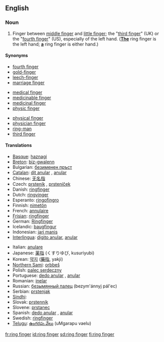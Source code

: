==English==

===Noun===
{{en-noun|sg=[[ring]] [[finger]]}}

# Finger between [[middle finger]] and [[little finger]]; the "[[third finger]]" (UK) or the "[[fourth finger]]" (US), especially of the left hand.  (<u>'''The'''</u> ring finger is the left hand; <u>'''a'''</u> ring finger is either hand.)

====Synonyms====
{{top3}}
* [[fourth finger]]
* [[gold-finger]]
* [[leech-finger]]
* [[marriage finger]]
{{mid3}}
* [[medical finger]]
* [[medicinable finger]]
* [[medicinal finger]]
* [[physic finger]]
{{mid3}}
* [[physical finger]]
* [[physician finger]]
* [[ring-man]]
* [[third finger]]
{{bottom}}

====Translations====
{{trans-top|finger between the middle finger and little finger}}
* [[Basque]]: [[haznagi]]
* [[Breton]]: [[biz-gwalenn]] {{m}}
* Bulgarian: [[безименен пръст]] {{m}}
* [[Catalan]]: [[dit anular]] {{m}}, [[anular]] {{m}}
* Chinese: [[无名指]]
* Czech: [[prsteník]] {{m}}, [[prsteníček]] {{m}}
* Danish: [[ringfinger]]
* Dutch: [[ringvinger]] {{m}}
* Esperanto: [[ringofingro]]
* Finnish: [[nimetön]]
* French: [[annulaire]] {{m}}
* [[Frisian]]: [[ringfinger]]
* German: [[Ringfinger]] {{m}}
* Icelandic: [[baugfingur]] {{m}}
* Indonesian: [[jari manis]]
* [[Interlingua]]: [[digito anular]], [[anular]]
{{trans-mid}}
* Italian: [[anulare]] {{m}}
* Japanese: [[薬指]] (くすりゆび, kusuriyubi)
* Korean: [[약지]] ([[藥指]], yakji)
* [[Northern Sami]]: [[orbbeš]]
* Polish: [[palec serdeczny]] {{m}}
* Portuguese: [[dedo anular]] {{m}}, [[anular]] {{m}}
* Romanian: [[inelar]] {{m}}
* Russian: [[безымянный палец]] (bezym'ánnyj pál'ec) {{m}}
* Serbian: [[prstenjak]] {{m}}
* [[Sindhi]]: {{SDchar|[[ٻاچَ]]}} {{f}}
* Slovak: [[prstenník]] {{m}}
* Slovene: [[prstanec]] {{m}}
* Spanish: [[dedo anular]] {{m}}, [[anular]] {{m}}
* Swedish: [[ringfinger#Swedish|ringfinger]] {{n}}
* [[Telugu]]: [[ఉంగరపు వేలు]] (uMgarapu vaelu)
{{trans-bottom}}

[[fr:ring finger]]
[[id:ring finger]]
[[sd:ring finger]]
[[fi:ring finger]]